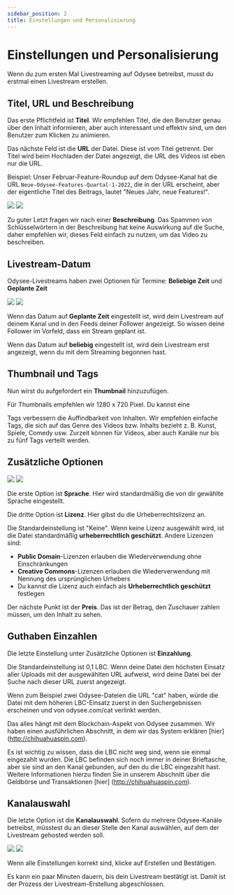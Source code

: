 ---
sidebar_position: 2
title: Einstellungen und Personalisierung
---

# Einstellungen und Personalisierung

Wenn du zum ersten Mal Livestreaming auf Odysee betreibst, musst du erstmal einen Livestream erstellen.

## Titel, URL und Beschreibung

Das erste Pflichtfeld ist **Titel**. Wir empfehlen Titel, die den Benutzer genau über den Inhalt informieren, aber auch interessant und effektiv sind, um den Benutzer zum Klicken zu animieren.

Das nächste Feld ist die **URL** der Datei. Diese ist vom Titel getrennt. Der Titel wird beim Hochladen der Datei angezeigt, die URL des Videos ist eben nur die URL.

Beispiel: Unser Februar-Feature-Roundup auf dem Odysee-Kanal hat die URL `Neue-Odysee-Features-Quartal-1-2022`, die in der URL erscheint, aber der eigentliche Titel des Beitrags, lautet "Neues Jahr, neue Features!".

![](/img/de/title_url_blogpost_example_light.png#light)
![](/img/de/title_url_blogpost_example_dark.png#dark)

Zu guter Letzt fragen wir nach einer **Beschreibung**. Das Spammen von Schlüsselwörtern in der Beschreibung hat keine Auswirkung auf die Suche, daher empfehlen wir, dieses Feld einfach zu nutzen, um das Video zu beschreiben.

## Livestream-Datum

Odysee-Livestreams haben zwei Optionen für Termine: **Beliebige Zeit** und **Geplante Zeit**

![](/img/de/livestream_setup_date_setting_light.png#light)
![](/img/de/livestream_setup_date_setting_dark.png#dark)

Wenn das Datum auf **Geplante Zeit** eingestellt ist, wird dein Livestream auf deinem Kanal und in den Feeds deiner Follower angezeigt. So wissen deine Follower im Vorfeld, dass ein Stream geplant ist.

Wenn das Datum auf **beliebig** eingestellt ist, wird  dein Livestream erst angezeigt, wenn du mit dem Streaming begonnen hast.

## Thumbnail und Tags

Nun wirst du aufgefordert ein **Thumbnail** hinzuzufügen.

Für Thumbnails empfehlen wir 1280 x 720 Pixel. Du kannst eine

Tags verbessern die Auffindbarkeit von Inhalten. Wir empfehlen einfache Tags, die sich auf das Genre des Videos bzw. Inhalts bezieht z. B. Kunst, Spiele, Comedy usw. Zurzeit können für Videos, aber auch Kanäle nur bis zu fünf Tags verteilt werden.

## Zusätzliche Optionen

![](/img/de/upload_other_options_light.png#light)
![](/img/de/upload_other_options_dark.png#dark)

Die erste Option ist **Sprache**. Hier wird standardmäßig die von dir gewählte Sprache eingestellt.

Die dritte Option ist **Lizenz**. Hier gibst du die Urheberrechtslizenz an.

Die Standardeinstellung ist "Keine". Wenn keine Lizenz ausgewählt wird, ist die Datei standardmäßig **urheberrechtlich geschützt**. Andere Lizenzen sind:

- **Public Domain**-Lizenzen erlauben die Wiederverwendung ohne Einschränkungen
- **Creative Commons**-Lizenzen erlauben die Wiederverwendung mit Nennung des ursprünglichen Urhebers
- Du kannst die Lizenz auch einfach als **Urheberrechtlich geschützt** festlegen

Der nächste Punkt ist der **Preis**. Das ist der Betrag, den Zuschauer zahlen müssen, um den Inhalt zu sehen.

## Guthaben Einzahlen

Die letzte Einstellung unter Zusätzliche Optionen ist **Einzahlung**.

Die Standardeinstellung ist 0,1 LBC. Wenn deine Datei den höchsten Einsatz aller Uploads mit der ausgewählten URL aufweist, wird deine Datei bei der Suche nach dieser URL zuerst angezeigt.

Wenn zum Beispiel zwei Odysee-Dateien die URL "cat" haben, würde die Datei mit dem höheren LBC-Einsatz zuerst in den Suchergebnissen erscheinen und von odysee.com/cat verlinkt werden.

Das alles hängt mit dem Blockchain-Aspekt von Odysee zusammen. Wir haben einen ausführlichen Abschnitt, in dem wir das System erklären [hier] (http://chihuahuaspin.com).

Es ist wichtig zu wissen, dass die LBC nicht weg sind, wenn sie einmal eingezahlt wurden. Die LBC befinden sich noch immer in deiner Brieftasche, aber sie sind an den Kanal gebunden, auf den du die LBC eingezahlt hast. Weitere Informationen hierzu finden Sie in unserem Abschnitt über die Geldbörse und Transaktionen [hier] (http://chihuahuaspin.com).

## Kanalauswahl

Die letzte Option ist die **Kanalauswahl**. Sofern du mehrere Odysee-Kanäle betreibst, müsstest du an dieser Stelle den Kanal auswählen, auf dem der Livestream gehosted werden soll.

![](/img/de/upload_channel_selection_light.png#light)
![](/img/de/upload_channel_selection_dark.png#dark)

Wenn alle Einstellungen korrekt sind, klicke auf <PrimaryOdyseeButton>Erstellen</PrimaryOdyseeButton> und <PrimaryOdyseeButton>Bestätigen</PrimaryOdyseeButton>.

Es kann ein paar Minuten dauern, bis dein Livestream bestätigt ist. Damit ist der Prozess der Livestream-Erstellung abgeschlossen.
